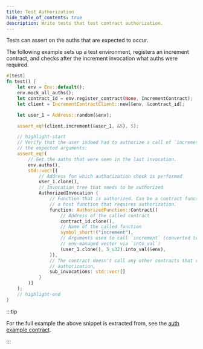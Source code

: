 ```yaml
---
title: Test Authorization
hide_table_of_contents: true
description: Write tests that test contract authorization.
---
```


Tests can assert on the auths that are expected to occur.

The following example sets up a test environment, registers an increment contract, and checks after the increment invocation what auths were required.

```rust
#[test]
fn test() {
    let env = Env::default();
    env.mock_all_auths();
    let contract_id = env.register_contract(None, IncrementContract);
    let client = IncrementContractClient::new(&env, &contract_id);

    let user_1 = Address::random(&env);

    assert_eq!(client.increment(&user_1, &5), 5);

    // highlight-start
    // Verify that the user indeed had to authorize a call of `increment` with
    // the expected arguments:
    assert_eq!(
        // Get the auths that were seen in the last invocation.
        env.auths(),
        std::vec![(
            // Address for which authorization check is performed
            user_1.clone(),
            // Invocation tree that needs to be authorized
            AuthorizedInvocation {
                // Function that is authorized. Can be a contract function or
                // a host function that requires authorization.
                function: AuthorizedFunction::Contract((
                    // Address of the called contract
                    contract_id.clone(),
                    // Name of the called function
                    symbol_short!("increment"),
                    // Arguments used to call `increment` (converted to the
                    // env-managed vector via `into_val`)
                    (user_1.clone(), 5_u32).into_val(&env),
                )),
                // The contract doesn't call any other contracts that require
                // authorization,
                sub_invocations: std::vec![]
            }
        )]
    );
    // highlight-end
}
```

:::tip

For the full example the above snippet is extracted from, see the [auth example contract](../../smart-contracts/example-contracts/auth.mdx).

:::
